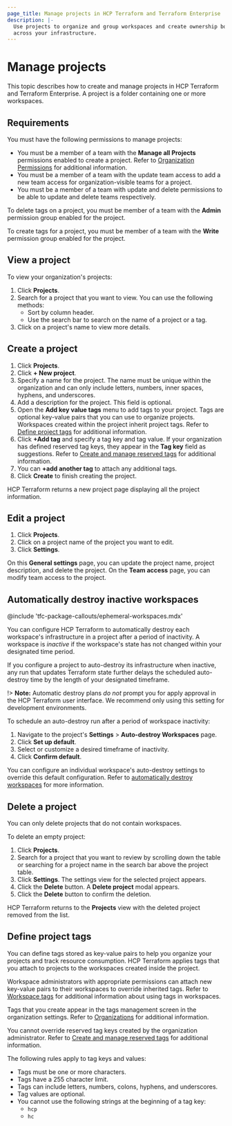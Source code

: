```yaml
---
page_title: Manage projects in HCP Terraform and Terraform Enterprise
description: |-
  Use projects to organize and group workspaces and create ownership boundaries
  across your infrastructure.
---
```


# Manage projects

This topic describes how to create and manage projects in HCP Terraform and Terraform Enterprise. A project is a folder containing one or more workspaces.

## Requirements

You must have the following permissions to manage projects:

- You must be a member of a team with the **Manage all Projects**  permissions enabled to create a project. Refer to [Organization Permissions](/terraform/cloud-docs/users-teams-organizations/permissions#organization-permissions) for additional information.
- You must be a member of a team with the update team access to add a new team access for organization-visible teams for a project.
- You must be a member of a team with update and delete permissions to be able to update and delete teams respectively.

To delete tags on a project, you must be member of a team with the **Admin** permission group enabled for the project.

To create tags for a project, you must be member of a team with the **Write** permission group enabled for the project.

## View a project

To view your organization's projects:

1. Click **Projects**.
1. Search for a project that you want to view. You can use the following methods:
   - Sort by column header.
   - Use the search bar to search on the name of a project or a tag.
1. Click on a project's name to view more details.


## Create a project

1. Click **Projects**.
1. Click **+ New project**.
1. Specify a name for the project. The name must be unique within the organization and can only include letters, numbers, inner spaces, hyphens, and underscores.
1. Add a description for the project. This field is optional.
1. Open the **Add key value tags** menu to add tags to your project. Tags are optional key-value pairs that you can use to organize projects. Workspaces created within the project inherit project tags. Refer to [Define project tags](#define-project-tags) for additional information.
1. Click **+Add tag** and specify a tag key and tag value. If your organization has defined reserved tag keys, they appear in the **Tag key** field as suggestions. Refer to [Create and manage reserved tags](/terraform/cloud-docs/users-teams-organizations/organizations#create-and-manage-reserved-tags) for additional information.
1. You can  **+add another tag** to attach any additional tags.
1. Click **Create** to finish creating the project.

HCP Terraform returns a new project page displaying all the project
information.

## Edit a project

1. Click **Projects**.
1. Click on a project name of the project you want to edit.
1. Click **Settings**.

On this **General settings** page, you can update the project name, project
description, and delete the project. On the **Team access** page, you can modify
team access to the project.

## Automatically destroy inactive workspaces 

<!-- BEGIN: TFC:only name:pnp-callout -->
@include 'tfc-package-callouts/ephemeral-workspaces.mdx'
<!-- END: TFC:only name:pnp-callout -->

You can configure HCP Terraform to automatically destroy each workspace's
infrastructure in a project after a period of inactivity. A workspace
is _inactive_ if the workspace's state has not changed within your designated
time period.

If you configure a project to auto-destroy its infrastructure when inactive, 
any run that updates Terraform state further delays the scheduled auto-destroy 
time by the length of your designated timeframe.

!> **Note:** Automatic destroy plans _do not_ prompt you for apply approval in the HCP Terraform user interface. We recommend only using this setting for development environments.

To schedule an auto-destroy run after a period of workspace inactivity:

1. Navigate to the project's **Settings** > **Auto-destroy Workspaces** page.
1. Click **Set up default**.
1. Select or customize a desired timeframe of inactivity.
1. Click **Confirm default**.

You can configure an individual workspace's auto-destroy settings to override
this default configuration. Refer to [automatically destroy workspaces](/terraform/cloud-docs/workspaces/settings/deletion#automatically-destroy) for more information.

## Delete a project

You can only delete projects that do not contain workspaces.

To delete an empty project:

1. Click **Projects**.
1. Search for a project that you want to review by scrolling down the table or
   searching for a project name in the search bar above the project table.
1. Click **Settings**. The settings view for the selected project appears.
1. Click the **Delete** button. A **Delete project** modal appears.
1. Click the **Delete** button to confirm the deletion.

HCP Terraform returns to the **Projects** view with the deleted project
removed from the list.

## Define project tags
You can define tags stored as key-value pairs to help you organize your projects and track resource consumption. HCP Terraform applies tags that you attach to projects to the workspaces created inside the project.

Workspace administrators with appropriate permissions can attach new key-value pairs to their workspaces to override inherited tags. Refer to [Workspace tags](/terraform/cloud-docs/workspaces/create#define-workspace-tags) for additional information about using tags in workspaces.

Tags that you create appear in the tags management screen in the organization settings. Refer to [Organizations](/terraform/cloud-docs/users-teams-organizations/organizations) for additional information.

You cannot override reserved tag keys created by the organization administrator. Refer to [Create and manage reserved tags](/terraform/cloud-docs/users-teams-organizations/organizations#create-and-manage-reserved-tags) for additional information.

The following rules apply to tag keys and values:

- Tags must be one or more characters.
- Tags have a 255 character limit.
- Tags can include letters, numbers, colons, hyphens, and underscores.
- Tag values are optional.
- You cannot use the following strings at the beginning of a tag key:
    - `hcp`
    - `hc`